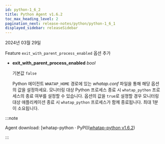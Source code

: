 ```yaml
---
id: python-1_6_2
title: Python Agent v1.6.2
toc_max_heading_level: 2
pagination_next: release-notes/python/python-1_6_1
displayed_sidebar: releaseSidebar
---
```


2024년 03월 29일

<Status>Feature</Status> <code>exit_with_parent_process_enabled</code> 옵션 추가

* <b>exit_with_parent_process_enabled</b> <em>bool</em> <br/>
  
  기본값 <code>false</code>

  Python 에이전트 <code>WHATAP_HOME</code> 경로에 있는 <em>whatap.conf</em> 파일을 통해 해당 옵션의 값을 설정하세요. 모니터링 대상 Python 프로세스 종료 시 <code>whatap_python</code> 프로세스의 종료 여부를 설정할 수 있습니다. 옵션의 값을 <code>true</code>로 설졍할 경우 모니터링 대상 애플리케이션 종료 시 <code>whatap_python</code> 프로세스가 함께 종료됩니다. 최대 1분이 소요됩니다. 



:::note

Agent download: [whatap-python · PyPI]([whatap-python v1.6.2](https://pypi.org/project/whatap-python/1.6.2/))

:::